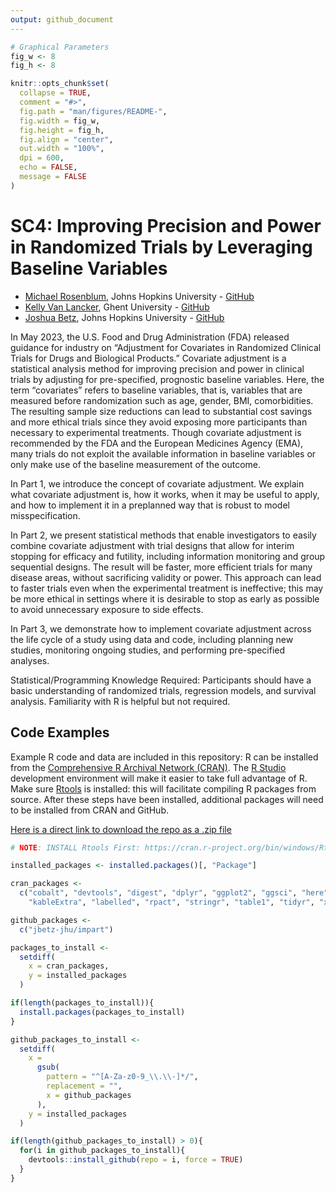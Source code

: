 ```yaml
---
output: github_document
---
```


<!-- README.md is generated from README.Rmd. Please edit that file -->

```r
# Graphical Parameters
fig_w <- 8
fig_h <- 8

knitr::opts_chunk$set(
  collapse = TRUE,
  comment = "#>",
  fig.path = "man/figures/README-",
  fig.width = fig_w,
  fig.height = fig_h,
  fig.align = "center",
  out.width = "100%",
  dpi = 600,
  echo = FALSE,
  message = FALSE
)
```

# SC4: Improving Precision and Power in Randomized Trials by Leveraging Baseline Variables

  - [Michael Rosenblum](https://mrosenblumbiostat.wordpress.com/), Johns Hopkins University - [GitHub](https://github.com/mrosenblum)
  - [Kelly Van Lancker](https://kellyvanlancker.com/), Ghent University - [GitHub](https://github.com/kelvlanc)
  - [Joshua Betz](https://publichealth.jhu.edu/faculty/2679/joshua-betz), Johns Hopkins University - [GitHub](https://github.com/jbetz-jhu)

In May 2023, the U.S. Food and Drug Administration (FDA) released guidance for industry on “Adjustment for Covariates in Randomized Clinical Trials for Drugs and Biological Products." Covariate adjustment is a statistical analysis method for improving precision and power in clinical trials by adjusting for pre-specified, prognostic baseline variables. Here, the term “covariates” refers to baseline variables, that is, variables that are measured before randomization such as age, gender, BMI, comorbidities. The resulting sample size reductions can lead to substantial cost savings and more ethical trials since they avoid exposing more participants than necessary to experimental treatments. Though covariate adjustment is recommended by the FDA and the European Medicines Agency (EMA), many trials do not exploit the available information in baseline variables or only make use of the baseline measurement of the outcome.

In Part 1, we introduce the concept of covariate adjustment. We explain what covariate adjustment is, how it works, when it may be useful to apply, and how to implement it in a preplanned way that is robust to model misspecification.

In Part 2, we present statistical methods that enable investigators to easily combine covariate adjustment with trial designs that allow for interim stopping for efficacy and futility, including information monitoring and group sequential designs. The result will be faster, more efficient trials for many disease areas, without sacrificing validity or power. This approach can lead to faster trials even when the experimental treatment is ineffective; this may be more ethical in settings where it is desirable to stop as early as possible to avoid unnecessary exposure to side effects.

In Part 3, we demonstrate how to implement covariate adjustment across the life cycle of a study using data and code, including planning new studies, monitoring ongoing studies, and performing pre-specified analyses.

Statistical/Programming Knowledge Required: 
Participants should have a basic understanding of randomized trials, regression models, and survival analysis. Familiarity with R is helpful but not required.


## Code Examples

Example R code and data are included in this repository: R can be installed from the [Comprehensive R Archival Network (CRAN)](https://cran.r-project.org/). The [R Studio](https://rstudio.com/) development environment will make it easier to take full advantage of R. Make sure [Rtools](https://cran.r-project.org/bin/windows/Rtools/) is installed: this will facilitate compiling R packages from source. After these steps have been installed, additional packages will need to be installed from CRAN and GitHub.

[Here is a direct link to download the repo as a .zip file](https://github.com/CovariateAdjustment/ENAR2025/archive/refs/heads/main.zip)


```r
# NOTE: INSTALL Rtools First: https://cran.r-project.org/bin/windows/Rtools/

installed_packages <- installed.packages()[, "Package"]

cran_packages <-
  c("cobalt", "devtools", "digest", "dplyr", "ggplot2", "ggsci", "here",
    "kableExtra", "labelled", "rpact", "stringr", "table1", "tidyr", "xfun")

github_packages <-
  c("jbetz-jhu/impart")

packages_to_install <-
  setdiff(
    x = cran_packages,
    y = installed_packages
  )

if(length(packages_to_install)){
  install.packages(packages_to_install)
}

github_packages_to_install <-
  setdiff(
    x = 
      gsub(
        pattern = "^[A-Za-z0-9_\\.\\-]*/",
        replacement = "",
        x = github_packages
      ),
    y = installed_packages
  )

if(length(github_packages_to_install) > 0){
  for(i in github_packages_to_install){
    devtools::install_github(repo = i, force = TRUE)
  }
}
```